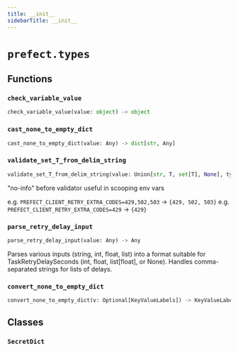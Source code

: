 ```yaml
---
title: __init__
sidebarTitle: __init__
---
```


# `prefect.types`

## Functions

### `check_variable_value`

```python
check_variable_value(value: object) -> object
```

### `cast_none_to_empty_dict`

```python
cast_none_to_empty_dict(value: Any) -> dict[str, Any]
```

### `validate_set_T_from_delim_string`

```python
validate_set_T_from_delim_string(value: Union[str, T, set[T], None], type_: Any, delim: str | None = None) -> set[T]
```


"no-info" before validator useful in scooping env vars

e.g. `PREFECT_CLIENT_RETRY_EXTRA_CODES=429,502,503` -> `{429, 502, 503}`
e.g. `PREFECT_CLIENT_RETRY_EXTRA_CODES=429` -> `{429}`


### `parse_retry_delay_input`

```python
parse_retry_delay_input(value: Any) -> Any
```


Parses various inputs (string, int, float, list) into a format suitable
for TaskRetryDelaySeconds (int, float, list\[float], or None).
Handles comma-separated strings for lists of delays.


### `convert_none_to_empty_dict`

```python
convert_none_to_empty_dict(v: Optional[KeyValueLabels]) -> KeyValueLabels
```

## Classes

### `SecretDict`

